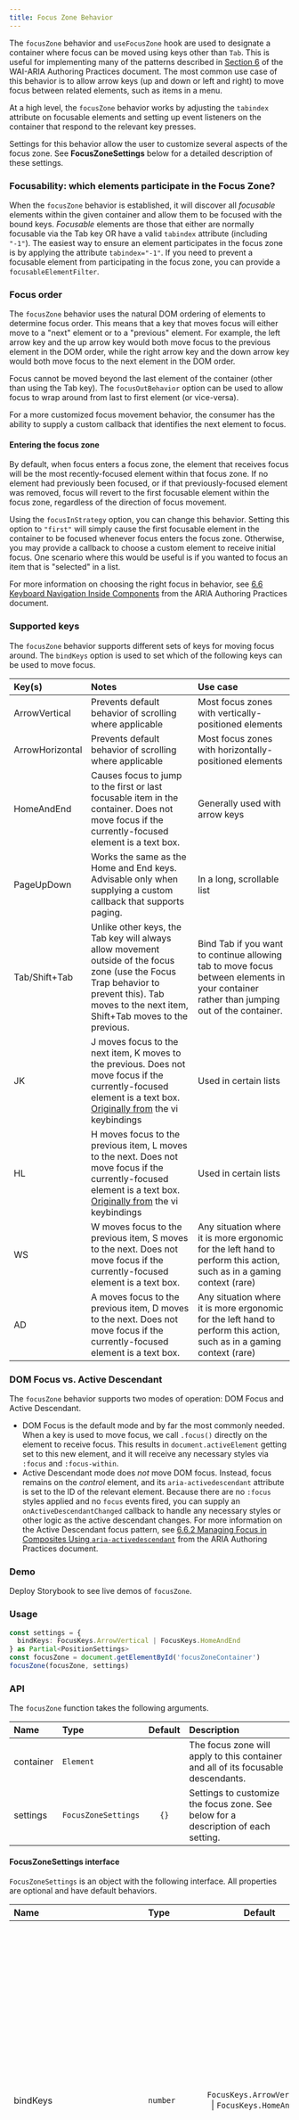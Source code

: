 ```yaml
---
title: Focus Zone Behavior
---
```


The `focusZone` behavior and `useFocusZone` hook are used to designate a container where focus can be moved using keys other than `Tab`. This is useful for implementing many of the patterns described in [Section 6](https://www.w3.org/TR/wai-aria-practices-1.1/#keyboard) of the WAI-ARIA Authoring Practices document. The most common use case of this behavior is to allow arrow keys (up and down or left and right) to move focus between related elements, such as items in a menu.

At a high level, the `focusZone` behavior works by adjusting the `tabindex` attribute on focusable elements and setting up event listeners on the container that respond to the relevant key presses.

Settings for this behavior allow the user to customize several aspects of the focus zone. See **FocusZoneSettings** below for a detailed description of these settings.

### Focusability: which elements participate in the Focus Zone?

When the `focusZone` behavior is established, it will discover all _focusable_ elements within the given container and allow them to be focused with the bound keys. _Focusable_ elements are those that either are normally focusable via the Tab key OR have a valid `tabindex` attribute (including `"-1"`). The easiest way to ensure an element participates in the focus zone is by applying the attribute `tabindex="-1"`. If you need to prevent a focusable element from participating in the focus zone, you can provide a `focusableElementFilter`.

### Focus order

The `focusZone` behavior uses the natural DOM ordering of elements to determine focus order. This means that a key that moves focus will either move to a "next" element or to a "previous" element. For example, the left arrow key and the up arrow key would both move focus to the previous element in the DOM order, while the right arrow key and the down arrow key would both move focus to the next element in the DOM order.

Focus cannot be moved beyond the last element of the container (other than using the Tab key). The `focusOutBehavior` option can be used to allow focus to wrap around from last to first element (or vice-versa).

For a more customized focus movement behavior, the consumer has the ability to supply a custom callback that identifies the next element to focus.

#### Entering the focus zone

By default, when focus enters a focus zone, the element that receives focus will be the most recently-focused element within that focus zone. If no element had previously been focused, or if that previously-focused element was removed, focus will revert to the first focusable element within the focus zone, regardless of the direction of focus movement.

Using the `focusInStrategy` option, you can change this behavior. Setting this option to `"first"` will simply cause the first focusable element in the container to be focused whenever focus enters the focus zone. Otherwise, you may provide a callback to choose a custom element to receive initial focus. One scenario where this would be useful is if you wanted to focus an item that is "selected" in a list.

For more information on choosing the right focus in behavior, see [6.6 Keyboard Navigation Inside Components](https://www.w3.org/TR/wai-aria-practices-1.1/#kbd_general_within) from the ARIA Authoring Practices document.

### Supported keys

The `focusZone` behavior supports different sets of keys for moving focus around. The `bindKeys` option is used to set which of the following keys can be used to move focus.

| Key(s) | Notes | Use case |
| :- | :- | :- |
| ArrowVertical | Prevents default behavior of scrolling where applicable | Most focus zones with vertically-positioned elements |
| ArrowHorizontal | Prevents default behavior of scrolling where applicable | Most focus zones with horizontally-positioned elements |
| HomeAndEnd | Causes focus to jump to the first or last focusable item in the container. Does not move focus if the currently-focused element is a text box. | Generally used with arrow keys |
| PageUpDown | Works the same as the Home and End keys. Advisable only when supplying a custom callback that supports paging. | In a long, scrollable list |
| Tab/Shift+Tab | Unlike other keys, the Tab key will always allow movement outside of the focus zone (use the Focus Trap behavior to prevent this). Tab moves to the next item, Shift+Tab moves to the previous. | Bind Tab if you want to continue allowing tab to move focus between elements in your container rather than jumping out of the container.
| JK | J moves focus to the next item, K moves to the previous. Does not move focus if the currently-focused element is a text box. [Originally from](https://catonmat.net/why-vim-uses-hjkl-as-arrow-keys) the vi keybindings | Used in certain lists |
| HL | H moves focus to the previous item, L moves to the next. Does not move focus if the currently-focused element is a text box. [Originally from](https://catonmat.net/why-vim-uses-hjkl-as-arrow-keys) the vi keybindings | Used in certain lists |
| WS | W moves focus to the previous item, S moves to the next. Does not move focus if the currently-focused element is a text box. | Any situation where it is more ergonomic for the left hand to perform this action, such as in a gaming context (rare) |
| AD | A moves focus to the previous item, D moves to the next. Does not move focus if the currently-focused element is a text box. | Any situation where it is more ergonomic for the left hand to perform this action, such as in a gaming context (rare) |

### DOM Focus vs. Active Descendant

The `focusZone` behavior supports two modes of operation: DOM Focus and Active Descendant.

* DOM Focus is the default mode and by far the most commonly needed. When a key is used to move focus, we call `.focus()` directly on the element to receive focus. This results in `document.activeElement` getting set to this new element, and it will receive any necessary styles via `:focus` and `:focus-within`.
* Active Descendant mode does _not_ move DOM focus. Instead, focus remains on the _control_ element, and its `aria-activedescendant` attribute is set to the ID of the relevant element. Because there are no `:focus` styles applied and no `focus` events fired, you can supply an `onActiveDescendantChanged` callback to handle any necessary styles or other logic as the active descendant changes. For more information on the Active Descendant focus pattern, see [6.6.2 Managing Focus in Composites Using `aria-activedescendant`](https://www.w3.org/TR/wai-aria-practices-1.1/#kbd_focus_activedescendant) from the ARIA Authoring Practices document.

### Demo

Deploy Storybook to see live demos of `focusZone`.

### Usage

```ts
const settings = {
  bindKeys: FocusKeys.ArrowVertical | FocusKeys.HomeAndEnd
} as Partial<PositionSettings>
const focusZone = document.getElementById('focusZoneContainer')
focusZone(focusZone, settings)
```

### API

The `focusZone` function takes the following arguments.

| Name | Type | Default | Description |
| :- | :- | :-: | :- |
| container | `Element` | | The focus zone will apply to this container and all of its focusable descendants. |
| settings | `FocusZoneSettings` | `{}` | Settings to customize the focus zone. See below for a description of each setting. |

#### FocusZoneSettings interface
`FocusZoneSettings` is an object with the following interface. All properties are optional and have default behaviors.

| Name | Type | Default | Description |
| :- | :- | :-: | :- |
| bindKeys | `number` | `FocusKeys.ArrowVertical` &#124; `FocusKeys.HomeAndEnd` | Bit flags that identify keys that will move focus around the focus zone. Each available key either moves focus to the "next" element or the "previous" element, so it is best to only bind the keys that make sense to move focus in your UI. Use the `FocusKeys` object to discover supported keys (listed in the "Supported keys" section above). <br /><br />Use the bitwise "OR" operator (&#124;) to combine key types. For example, `FocusKeys.WASD` &#124; `FocusKeys.HJKL` represents all of W, A, S, D, H, J, K, and L.<br /><br />The default for this setting is `FocusKeys.ArrowVertical` &#124; `FocusKeys.HomeAndEnd`, unless `getNextFocusable` is provided, in which case `FocusKeys.ArrowAll` &#124; `FocusKeys.HomeAndEnd` is used as the default. |
| focusOutBehavior | `"stay"` &#124; `"wrap"` | `"stay"` | Choose the behavior applied in cases where focus is currently at either the first or last element of the container. `"stop"` - do nothing and keep focus where it was; `"wrap"` - wrap focus around to the first element from the last, or the last element from the first |
| focusInStrategy | `"first"` &#124; `"previous"` &#124; `Function` | `"previous"` | This option allows customization of the behavior that determines which of the focusable elements should be focused when focus enters the container via the Tab key.<br /><br />When set to `"first"`, whenever focus enters the container via Tab, we will focus the first focusable element. When set to `"previous"`, the most recently focused element will be focused (fallback to first if there was no previous).<br /><br />If a function is provided, this function should return the `HTMLElement` intended to receive focus. This is useful if you want to focus the currently "selected" item or element. |
| getNextFocusable | `Function` | | This is a callback used to customize the next element to focus when a bound key is pressed. The function takes 4 arguments: `direction` (`"previous"` or `"next"`), `toEnd` (boolean), `from` (Element or `undefined`), and `event` (KeyboardEvent). The function should return the next element to focus, or `undefined`. If `undefined` is returned, the regular algorithm to select the next element to focus will be used. |
| focusableElementFilter | `Function` | | This is a callback used to cull focusable elements from participating in the focus zone. |
| abortSignal | `AbortSignal` | | If passed, the focus zone will be deactivated and all event listeners removed when this signal is aborted. If not passed, an `AbortSignal` will be returned by the `focusZone` function. |
| activeDescendantControl | `HTMLElement` | | If `activeDescendantControl` is supplied, do not move focus or alter `tabindex` on any element. Instead, manage `aria-activedescendant` according to the [ARIA best practices guidelines](https://www.w3.org/TR/wai-aria-practices-1.1/#kbd_focus_activedescendant).<br /><br />The given `activeDescendantControl` will be given an `aria-controls` attribute that references the ID of the `container`. Additionally, it will be given an `aria-activedescendant` attribute that references the ID of the currently-active descendant.<br /><br />This element will retain DOM focus as arrow keys are pressed. |
| onActiveDescendantChanged | Function | | This function is called each time the active descendant changes (only applicable if `activeDescendantControl` is given). The function takes two arguments: `newActiveDescendant` and `previousActiveDescendant`, both `HTMLElement`, either of which can be undefined (e.g. when an element in the container first becomes active, or when the controlling element becomes unfocused). |

### Best practices

We highly recommend reading [Section 6: Developing a Keyboard Interface](https://www.w3.org/TR/wai-aria-practices-1.1/#keyboard) from the WAI-ARIA Authoring Practices document.

## useFocusZone hook

The `useFocusZone` hook is used to provide focus zone behavior to React components. The hook returns a ref that must be added to the container element.

### Using your own refs

If you would like to use your own refs, you can pass them into the hook as part of the settings object (see the interface below).

### Hook dependencies

Like other hooks such as `useCallback` and `useEffect`, this hook takes a dependencies array. If defined, the focus zone will be re-applied when a dependency changes (and the old one will be cleaned up).

### Usage

```jsx
export const FocusZoneExample = () => {
  const {containerRef} = useFocusZone({bindKeys: FocusKeys.ArrowVertical | FocusKeys.HomeAndEnd})
  return (
    <div ref={containerRef}>
      <button>First</button>
      <button>Second</button>
      <button>Third</button>
    </div>
  )
}
```

### useFocusZone hook
| Name | Type | Default | Description |
| :- | :- | :-: | :- |
| settings | `FocusZoneHookSettings` | undefined | Optional settings to control how the focus zone behaves. See below. |
| dependencies | React.DependencyList | undefined | Dependencies to determine when to initialize the focus zone. |

**Return value**

| Name | Type | Description |
| :- | :- | :- |
| containerRef | `React.RefObject<HTMLElement>` | This ref must be added to the container's JSX. |
| activeDescendantControlRef | `React.RefObject<HTMLElement>` | If using active descendant focusing, this ref must be added to the control element's JSX. |

### FocusZoneHookSettings interface
`FocusZoneHookSettings` is an object with an interface that extends `FocusZoneSettings` (see above), however, the `activeDescendantControl` prop is omitted (instead see the `activeDescendantFocus` prop below). Additionally, it adds the following properties:

| Name | Type | Default | Description |
| :- | :- | :-: | :- |
| containerRef | `React.RefObject` | `undefined` | If provided, this will be the ref used to access the element that will become the container of the focus zone. Otherwise, this hook will create the ref for you and return it. In both cases, the ref must be provided to the container's JSX. |
| activeDescendantFocus | `boolean` &#124; `React.RefObject<HTMLElement>` | `false` | If false, the focus zone will apply normal DOM focusing (see **DOM Focus vs. Active Descendant** above). If true, or if a ref is provided, the focus zone will use "active descendant" focusing. If a ref is applied, it will be used as the control element for active descendant focus. If `true` is given, a ref will be created and returned by the hook. |
